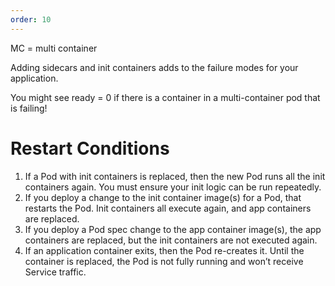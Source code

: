 ```yaml
---
order: 10
---
```


MC = multi container

Adding sidecars and init containers adds to the failure modes for your application.

You might see ready = 0 if there is a container in a multi-container pod that is failing! 

# Restart Conditions

1. If a Pod with init containers is replaced, then the new Pod runs all the init containers again. You must ensure your init logic can be run repeatedly.
2. If you deploy a change to the init container image(s) for a Pod, that restarts the Pod. Init containers all execute again, and app containers are replaced.
3. If you deploy a Pod spec change to the app container image(s), the app containers are replaced, but the init containers are not executed again.
4. If an application container exits, then the Pod re-creates it. Until the container is replaced, the Pod is not fully running and won’t receive Service traffic.

